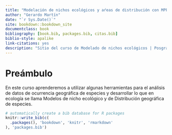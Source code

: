 ```yaml
--- 
title: "Modelación de nichos ecológicos y aŕeas de distribución con MPPs"
author: "Gerardo Martín"
date: "`r Sys.Date()`"
site: bookdown::bookdown_site
documentclass: book
bibliography: [book.bib, packages.bib, citas.bib]
biblio-style: apalike
link-citations: yes
description: "Sitio del curso de Modelado de nichos ecológicos | Posgrado de Ciencias Biológicas"
---
```


# Preámbulo

En este curso aprenderemos a utilizar algunas herramientas para el análisis de datos de ocurrencia geográfica de especies y desarrollar lo que en ecología se llama Modelos de nicho ecológico y de Distribución geográfica de especies.

```r
# automatically create a bib database for R packages
knitr::write_bib(c(
  .packages(), 'bookdown', 'knitr', 'rmarkdown'
), 'packages.bib')
```


